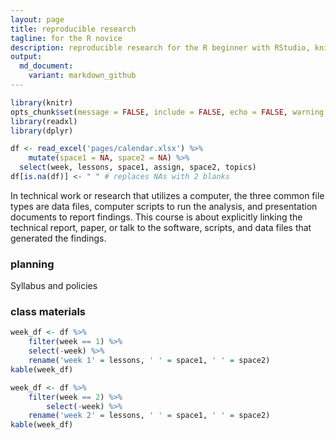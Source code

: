 ```yaml
---
layout: page
title: reproducible research
tagline: for the R novice
description: reproducible research for the R beginner with RStudio, knitr
output:
  md_document:
    variant: markdown_github
---
```


```r
library(knitr)
opts_chunk$set(message = FALSE, include = FALSE, echo = FALSE, warning = FALSE)
library(readxl)
library(dplyr)
```

```r
df <- read_excel('pages/calendar.xlsx') %>% 
	mutate(space1 = NA, space2 = NA) %>%
  select(week, lessons, space1, assign, space2, topics)
df[is.na(df)] <- " " # replaces NAs with 2 blanks
```

In technical work or research that utilizes a computer, the three common file types are data files, computer scripts to run the analysis, and presentation documents to report findings. This course is about explicitly linking the technical report, paper, or talk to the software, scripts, and data files that generated the findings. 

### planning

Syllabus and policies 

### class materials

```r
week_df <- df %>% 
	filter(week == 1) %>% 
	select(-week) %>%
	rename('week 1' = lessons, ' ' = space1, ' ' = space2)
kable(week_df)
```

```r
week_df <- df %>% 
	filter(week == 2) %>% 
		select(-week) %>%
	rename('week 2' = lessons, ' ' = space1, ' ' = space2)
kable(week_df)
```





<!--

### materials

Week 1

- [Topic] [Assignment] 
- [Topic] [Assignment] 
- [Topic] [Assignment] 



Week 3 

- Topic [assignments] [tutorials] [slides] [notes] [links] 
- Topic [assignments] [tutorials] [slides] [notes] [links] 
- Topic [assignments] [tutorials] [slides] [notes] [links] 

Week 4 

- Topic [assignments] [tutorials] [slides] [notes] [links] 
- Topic [assignments] [tutorials] [slides] [notes] [links] 
- Topic [assignments] [tutorials] [slides] [notes] [links]  

Week 5 

- Topic [assignments] [tutorials] [slides] [notes] [links] 
- Topic [assignments] [tutorials] [slides] [notes] [links] 
- Topic [assignments] [tutorials] [slides] [notes] [links]   

Week 6 

- Topic [assignments] [tutorials] [slides] [notes] [links] 
- Topic [assignments] [tutorials] [slides] [notes] [links] 
- Topic [assignments] [tutorials] [slides] [notes] [links]   

Week 7 

- Topic [assignments] [tutorials] [slides] [notes] [links] 
- Topic [assignments] [tutorials] [slides] [notes] [links] 
- Topic [assignments] [tutorials] [slides] [notes] [links]  

Week 8 

- Topic [assignments] [tutorials] [slides] [notes] [links] 
- Topic [assignments] [tutorials] [slides] [notes] [links] 
- Topic [assignments] [tutorials] [slides] [notes] [links]  

Week 9 

- Topic [assignments] [tutorials] [slides] [notes] [links] 
- Topic [assignments] [tutorials] [slides] [notes] [links] 
- Topic [assignments] [tutorials] [slides] [notes] [links]  

Week 10 

- Topic [assignments] [tutorials] [slides] [notes] [links] 
- Topic [assignments] [tutorials] [slides] [notes] [links] 
- Topic [assignments] [tutorials] [slides] [notes] [links]  
-->






